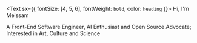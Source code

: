 <Text sx={{ fontSize: [4, 5, 6], fontWeight: `bold`, color: `heading` }}>
  Hi, I'm Meissam
</Text>

A Front-End Software Engineer, AI Enthusiast and Open Source Advocate; Interested in Art, Culture and Science
